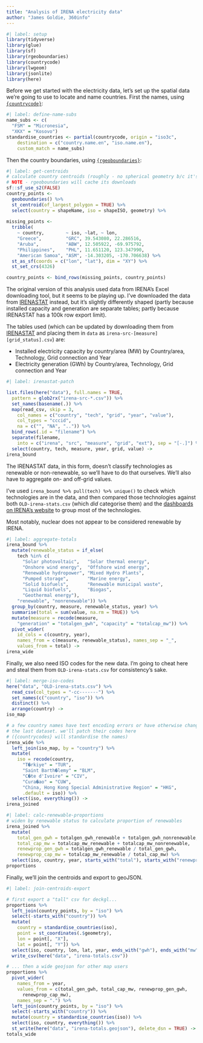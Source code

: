 ```yaml
---
title: "Analysis of IRENA electricity data"
author: "James Goldie, 360info"
---
```


```r
#| label: setup
library(tidyverse)
library(glue)
library(sf)
library(rgeoboundaries)
library(countrycode)
library(lwgeom)
library(jsonlite)
library(here)
```

Before we get started with the electricity data, let's set up the spatial data we're going to use to locate and name countries. First the names, using [`{countrycode}`](https://github.com/vincentarelbundock/countrycode):

```r
#| label: define-name-subs
name_subs <- c(
  "FSM" = "Micronesia",
  "XKX" = "Kosovo")
standardise_countries <- partial(countrycode, origin = "iso3c",
    destination = c("country.name.en", "iso.name.en"),
    custom_match = name_subs)
```

Then the country boundaries, using [`{rgeoboundaries}`](https://github.com/wmgeolab/rgeoboundaries):

```r
#| label: get-centroids
# calculate country centroids (roughly - no spherical geometry b/c it's broken)
# NOTE - rgeoboundaries will cache its downloads
sf::sf_use_s2(FALSE)
country_points <-
  geoboundaries() %>%
  st_centroid(of_largest_polygon = TRUE) %>%
  select(country = shapeName, iso = shapeISO, geometry) %>%
  
missing_points <-
  tribble(
    ~ country,        ~ iso, ~lat, ~ lon,
    "Greece",         "GRC", 39.543080, 22.286516,
    "Aruba",          "ABW", 12.505922, -69.975792,
    "Philippines",    "PHL", 11.651120, 123.347990,
    "American Samoa", "ASM", -14.303205, -170.706638) %>%
  st_as_sf(coords = c("lon", "lat"), dim = "XY") %>%
  st_set_crs(4326)

country_points <- bind_rows(missing_points, country_points)
```

The original version of this analysis used data from IRENA's Excel downloading tool, but it seems to be playing up. I've downloaded the data from [IRENASTAT](https://pxweb.irena.org/pxweb/en/IRENASTAT) instead, but it's slightly differently shaped (partly because installed capacity and generation are separate tables; partly because IRENASTAT has a 100k row export limit).

The tables used (which can be updated by downloading them from [IRENASTAT](https://pxweb.irena.org/pxweb/en/IRENASTAT) and placing them in `data` as `irena-src-[measure][grid_status].csv`) are:

* Installed electricity capacity by country/area (MW) by Country/area, Technology, Grid connection and Year
* Electricity generation (GWh) by Country/area, Technology, Grid connection and Year

```r
#| label: irenastat-patch

list.files(here("data"), full.names = TRUE,
  pattern = glob2rx("irena-src-*.csv")) %>%
  set_names(basename(.)) %>%
  map(read_csv, skip = 3,
    col_names = c("country", "tech", "grid", "year", "value"),
    col_types = "cccid",
    na = c("", "NA", "..")) %>%
  bind_rows(.id = "filename") %>%
  separate(filename,
    into = c("irena", "src", "measure", "grid", "ext"), sep = "[-.]") %>%
  select(country, tech, measure, year, grid, value) ->
irena_bound
```

The IRENASTAT data, in this form, doesn't classify technologies as renewable or non-renewable, so we'll have to do that ourselves. We'll also have to aggregate on- and off-grid values.

I've used `irena_bound %>% pull(tech) %>% unique()` to check which technologies are in the data, and then compared those technologies against both `OLD-irena-stats.csv` (which _did_ categorise them) and the [dashboards on IRENA's website](https://www.irena.org/Data/View-data-by-topic/Capacity-and-Generation/Statistics-Time-Series) to group most of the technologies.

Most notably, nuclear does not appear to be considered renewable by IRENA.

```r
#| label: aggregate-totals
irena_bound %>%
  mutate(renewable_status = if_else(
    tech %in% c(
      "Solar photovoltaic",   "Solar thermal energy",
      "Onshore wind energy",  "Offshore wind energy",
      "Renewable hydropower", "Mixed Hydro Plants",
      "Pumped storage",       "Marine energy",
      "Solid biofuels",       "Renewable municipal waste",
      "Liquid biofuels",      "Biogas",
      "Geothermal energy"),
    "renewable", "nonrenewable")) %>%
  group_by(country, measure, renewable_status, year) %>%
  summarise(total = sum(value, na.rm = TRUE)) %>%
  mutate(measure = recode(measure,
    "generation" = "totalgen_gwh", "capacity" = "totalcap_mw")) %>%
  pivot_wider(
    id_cols = c(country, year),
    names_from = c(measure, renewable_status), names_sep = "_",
    values_from = total) ->
irena_wide
```

Finally, we also need ISO codes for the new data. I'm going to cheat here and steal them from `OLD-irena-stats.csv` for consistency's sake.

```r
#| label: merge-iso-codes
here("data", "OLD-irena-stats.csv") %>%
  read_csv(col_types = "-cc-------") %>%
  set_names(c("country", "iso")) %>%
  distinct() %>%
  arrange(country) ->
iso_map

# a few country names have text encoding errors or have otherwise changed since
# the last dataset. we'll patch their codes here
# ({countrycodes} will standardise the names)
irena_wide %>%
  left_join(iso_map, by = "country") %>%
  mutate(
    iso = recode(country,
      "T�rkiye" = "TUR",
      "Saint Barth�lemy" = "BLM",
      "C�te d'Ivoire" = "CIV",
      "Cura�ao" = "CUW",
      "China, Hong Kong Special Administrative Region" = "HKG",
      .default = iso)) %>%
  select(iso, everything()) ->
irena_joined  
```

```r
#| label: calc-renewable-proportions
# widen by renewable status to calculate proportion of renewables
irena_joined %>%
  mutate(
    total_gen_gwh = totalgen_gwh_renewable + totalgen_gwh_nonrenewable,
    total_cap_mw = totalcap_mw_renewable + totalcap_mw_nonrenewable,
    renewprop_gen_gwh = totalgen_gwh_renewable / total_gen_gwh,
    renewprop_cap_mw = totalcap_mw_renewable / total_cap_mw) %>%
  select(iso, country, year, starts_with("total"), starts_with("renewprop")) ->
proportions
```

Finally, we'll join the centroids and export to geoJSON.

```r
#| label: join-centroids-export

# first export a "tall" csv for deckgl...
proportions %>%
  left_join(country_points, by = "iso") %>%
  select(-starts_with("country")) %>%
  mutate(
    country = standardise_countries(iso),
    point = st_coordinates(.$geometry),
    lon = point[, "X"],
    lat = point[, "Y"]) %>%
  select(iso, country, lon, lat, year, ends_with("gwh"), ends_with("mw")) %>%
  write_csv(here("data", "irena-totals.csv"))

# ... then a wide geojson for other map users
proportions %>%
  pivot_wider(
    names_from = year,
    values_from = c(total_gen_gwh, total_cap_mw, renewprop_gen_gwh,
      renewprop_cap_mw),
    names_sep = ".") %>%
  left_join(country_points, by = "iso") %>%
  select(-starts_with("country")) %>%
  mutate(country = standardise_countries(iso)) %>%
  select(iso, country, everything()) %>%
  st_write(here("data", "irena-totals.geojson"), delete_dsn = TRUE) ->
totals_wide
```

